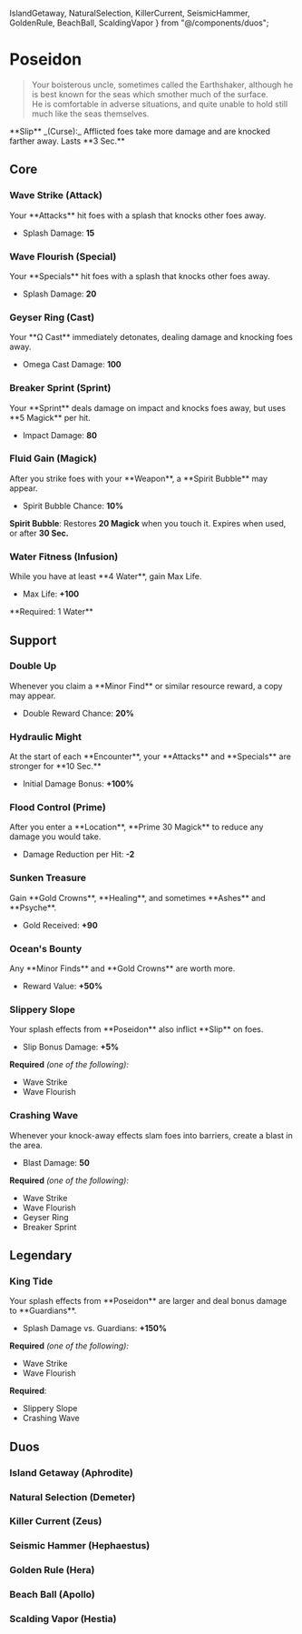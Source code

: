 
  IslandGetaway,
  NaturalSelection,
  KillerCurrent,
  SeismicHammer,
  GoldenRule,
  BeachBall,
  ScaldingVapor
} from "@/components/duos";

# Poseidon

> Your boisterous uncle, sometimes called the Earthshaker, although he is best known for the seas which smother much of the surface.\
> He is comfortable in adverse situations, and quite unable to hold still much like the seas themselves.

<Boon className='mt-4'>
  **Slip** _(Curse):_ Afflicted foes take more damage and are knocked farther
  away. Lasts **3 Sec.**
</Boon>

## Core

### Wave Strike (Attack)

<Boon>
Your **Attacks** hit foes with a splash that knocks other foes away.

- Splash Damage: **15**

</Boon>

### Wave Flourish (Special)

<Boon>
Your **Specials** hit foes with a splash that knocks other foes away.

- Splash Damage: **20**

</Boon>

### Geyser Ring (Cast)

<Boon>
Your **Ω Cast** immediately detonates, dealing damage and knocking foes away.

- Omega Cast Damage: **100**

</Boon>

### Breaker Sprint (Sprint)

<Boon>
Your **Sprint** deals damage on impact and knocks foes away, but uses **5 Magick** per hit.

- Impact Damage: **80**

</Boon>

### Fluid Gain (Magick)

<Boon>
After you strike foes with your **Weapon**, a **Spirit Bubble** may appear.

- Spirit Bubble Chance: **10%**

**Spirit Bubble**: Restores **20 Magick** when you touch it. Expires when used, or after **30 Sec.**

</Boon>

### Water Fitness (Infusion)

<Boon>
While you have at least **4 Water**, gain Max Life.

- Max Life: **+100**

</Boon>
**Required: 1 Water**

## Support

### Double Up

<Boon>
Whenever you claim a **Minor Find** or similar resource reward, a copy may appear.

- Double Reward Chance: **20%**

</Boon>

### Hydraulic Might

<Boon>
At the start of each **Encounter**, your **Attacks** and **Specials** are stronger for **10 Sec.**

- Initial Damage Bonus: **+100%**

</Boon>

### Flood Control (Prime)

<Boon>
After you enter a **Location**, **Prime 30 Magick** to reduce any damage you would take.

- Damage Reduction per Hit: **-2**

</Boon>

### Sunken Treasure

<Boon>
Gain **Gold Crowns**, **Healing**, and sometimes **Ashes** and **Psyche**.

- Gold Received: **+90**

</Boon>

### Ocean's Bounty

<Boon>
Any **Minor Finds** and **Gold Crowns** are worth more.

- Reward Value: **+50%**

</Boon>

### Slippery Slope

<Boon>
Your splash effects from **Poseidon** also inflict **Slip** on foes.

- Slip Bonus Damage: **+5%**

</Boon>

**Required** _(one of the following):_

- Wave Strike
- Wave Flourish

### Crashing Wave

<Boon>
Whenever your knock-away effects slam foes into barriers, create a blast in the area.

- Blast Damage: **50**

</Boon>

**Required** _(one of the following):_

- Wave Strike
- Wave Flourish
- Geyser Ring
- Breaker Sprint

## <TextHighlight type="legendary">Legendary</TextHighlight>

### <TextHighlight type="legendary">King Tide</TextHighlight>

<Boon>
Your splash effects from **Poseidon** are larger and deal bonus damage to **Guardians**.

- Splash Damage vs. Guardians: **+150%**

</Boon>

**Required** _(one of the following):_

- Wave Strike
- Wave Flourish

**Required**:

- Slippery Slope
- Crashing Wave

## <TextHighlight type="duo">Duos</TextHighlight>

### <TextHighlight type="duo">Island Getaway (Aphrodite)</TextHighlight>

<IslandGetaway />

### <TextHighlight type="duo">Natural Selection (Demeter)</TextHighlight>

<NaturalSelection />

### <TextHighlight type="duo">Killer Current (Zeus)</TextHighlight>

<KillerCurrent />

### <TextHighlight type="duo">Seismic Hammer (Hephaestus)</TextHighlight>

<SeismicHammer />

### <TextHighlight type="duo">Golden Rule (Hera)</TextHighlight>

<GoldenRule />

### <TextHighlight type="duo">Beach Ball (Apollo)</TextHighlight>

<BeachBall />

### <TextHighlight type="duo">Scalding Vapor (Hestia)</TextHighlight>

<ScaldingVapor />
